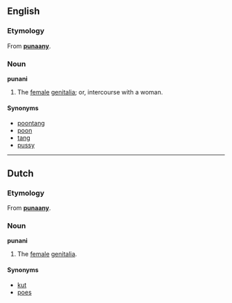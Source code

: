 ==English==

===Etymology===
From {{etyl|jam}} '''[[punaany]]'''.

===Noun===
'''punani'''

# {{slang}} The [[female]] [[genitalia]]; or, intercourse with a woman.

====Synonyms====
* [[poontang]]
* [[poon]]
* [[tang]]
* [[pussy]]

----

==Dutch==

===Etymology===
From {{etyl|jam}} '''[[punaany]]'''.

===Noun===
'''punani'''

# {{slang}} The [[female]] [[genitalia]].

====Synonyms====
* [[kut]]
* [[poes]]